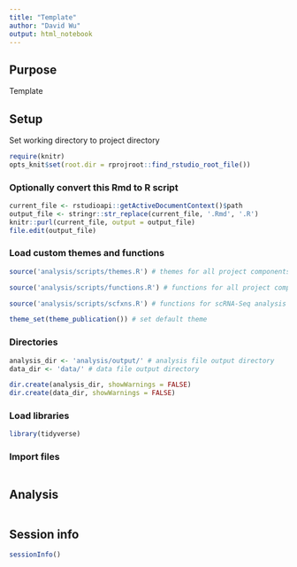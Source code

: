 ```yaml
---
title: "Template"
author: "David Wu"
output: html_notebook
---
```

## Purpose
Template

## Setup
Set working directory to project directory
```r
require(knitr)
opts_knit$set(root.dir = rprojroot::find_rstudio_root_file())
```

### Optionally convert this Rmd to R script 
```r
current_file <- rstudioapi::getActiveDocumentContext()$path
output_file <- stringr::str_replace(current_file, '.Rmd', '.R')
knitr::purl(current_file, output = output_file)
file.edit(output_file)
```

### Load custom themes and functions
```r
source('analysis/scripts/themes.R') # themes for all project components

source('analysis/scripts/functions.R') # functions for all project components

source('analysis/scripts/scfxns.R') # functions for scRNA-Seq analysis

theme_set(theme_publication()) # set default theme
```

### Directories
```r
analysis_dir <- 'analysis/output/' # analysis file output directory
data_dir <- 'data/' # data file output directory

dir.create(analysis_dir, showWarnings = FALSE)
dir.create(data_dir, showWarnings = FALSE)
```

### Load libraries
```r
library(tidyverse)
```

### Import files
```r

```


## Analysis

```r

```


## Session info
```r
sessionInfo()
```


